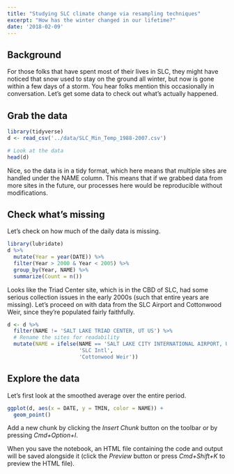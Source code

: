 ```yaml
---
title: "Studying SLC climate change via resampling techniques"
excerpt: "How has the winter changed in our lifetime?"
date: '2018-02-09'
---
```


## Background

For those folks that have spent most of their lives in SLC, they might have noticed that snow used to stay on the ground all winter, but now is gone within a few days of a storm. You hear folks mention this occasionally in conversation. Let's get some data to check out what's actually happened.

## Grab the data

```r
library(tidyverse)
d <- read_csv('../data/SLC_Min_Temp_1988-2007.csv')

# Look at the data
head(d)
```

Nice, so the data is in a tidy format, which here means that multiple sites are handled under the NAME column. This means that if we grabbed data from more sites in the future, our processes here would be reproducible without modifications.

## Check what's missing

Let's check on how much of the daily data is missing.

```r
library(lubridate)
d %>%
  mutate(Year = year(DATE)) %>% 
  filter(Year > 2000 & Year < 2005) %>% 
  group_by(Year, NAME) %>% 
  summarize(Count = n())
```

Looks like the Triad Center site, which is in the CBD of SLC, had some serious collection issues in the early 2000s (such that entire years are missing). Let's proceed on with data from the SLC Airport and Cottonwood Weir, since they're populated fairly faithfully.

```r
d <- d %>% 
  filter(NAME != 'SALT LAKE TRIAD CENTER, UT US') %>% 
  # Rename the sites for readability
  mutate(NAME = ifelse(NAME == 'SALT LAKE CITY INTERNATIONAL AIRPORT, UT US',
                       'SLC Intl',
                       'Cottonwood Weir'))
```


## Explore the data

Let's first look at the smoothed average over the entire period.



```r
ggplot(d, aes(x = DATE, y = TMIN, color = NAME)) +
  geom_point()


```

Add a new chunk by clicking the *Insert Chunk* button on the toolbar or by pressing *Cmd+Option+I*.

When you save the notebook, an HTML file containing the code and output will be saved alongside it (click the *Preview* button or press *Cmd+Shift+K* to preview the HTML file).
